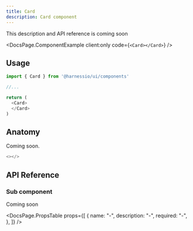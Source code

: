 ```yaml
---
title: Card
description: Card component
---
```


This description and API reference is coming soon


<DocsPage.ComponentExample client:only code={`<Card></Card>`} />

## Usage

```typescript jsx
import { Card } from '@harnessio/ui/components'

//...

return (
  <Card>
  </Card>
)
```

## Anatomy

Coming soon.

```typescript jsx
<></>
```

## API Reference

### Sub component

Coming soon

<DocsPage.PropsTable
  props={[
    {
      name: "-",
      description: "-",
      required: "-",
    },
  ]}
/>
